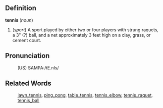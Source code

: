 ==Definition==

<b>tennis</b> (<i>noun</i>)
# (<i>sport</i>) A sport played by either two or four players with strung raquets, a 3" (?) ball, and a net approximately 3 feet high on a clay, grass, or cement court.

==Pronunciation==
:(US) SAMPA:/tE.nIs/

==Related Words==
:[[lawn_tennis]], [[ping_pong]], [[table_tennis]], [[tennis_elbow]], [[tennis_raquet]], [[tennis_ball]]